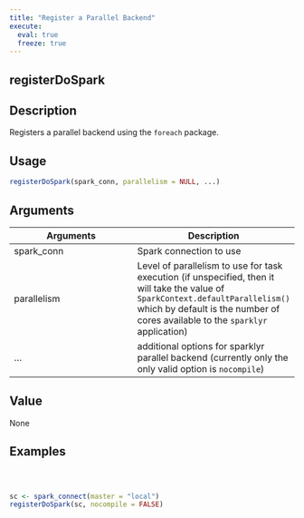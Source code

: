 ```yaml
---
title: "Register a Parallel Backend"
execute:
  eval: true
  freeze: true
---
```


## registerDoSpark

## Description
Registers a parallel backend using the `foreach` package.


## Usage
```r
registerDoSpark(spark_conn, parallelism = NULL, ...)
```

## Arguments
|Arguments|Description|
|---|---|
| spark_conn | Spark connection to use |
| parallelism | Level of parallelism to use for task execution (if unspecified, then it will take the value of `SparkContext.defaultParallelism()` which by default is the number of cores available to the `sparklyr` application) |
| ... | additional options for sparklyr parallel backend (currently only the only valid option is `nocompile`) |


## Value
None






## Examples
```r



sc <- spark_connect(master = "local")
registerDoSpark(sc, nocompile = FALSE)



```
